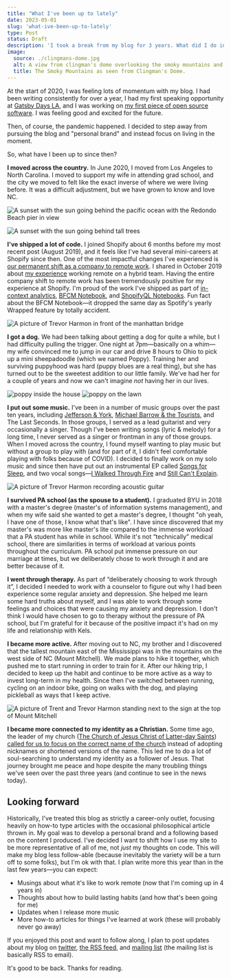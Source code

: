 ```yaml
---
title: "What I've been up to lately"
date: 2023-05-01
slug: 'what-ive-been-up-to-lately'
type: Post
status: Draft
description: 'I took a break from my blog for 3 years. What did I do in the meantime?'
image:
  source: ./clingmans-dome.jpg
  alt: A view from clingman's dome overlooking the smoky mountains and a path leading up to the lookout spot.
  title: The Smoky Mountains as seen from Clingman's Dome.
---
```


At the start of 2020, I was feeling lots of momentum with my blog. I had been writing consistently for over a year, I had my first speaking opportunity at [Gatsby Days LA](https://thetrevorharmon.com/blog/sell-things-fast-with-gatsby-and-shopify/), and I was working on [my first piece of open source software](https://github.com/thetrevorharmon/gatsby-theme-shopify-manager). I was feeling good and excited for the future.

Then, of course, the pandemic happened. I decided to step away from pursuing the blog and "personal brand" and instead focus on living in the moment.

So, what have I been up to since then?

**I moved across the country.** In June 2020, I moved from Los Angeles to North Carolina. I moved to support my wife in attending grad school, and the city we moved to felt like the exact inverse of where we were living before. It was a difficult adjustment, but we have grown to know and love NC.

![A sunset with the sun going behind the pacific ocean with the Redondo Beach pier in view](./last-ca-sunset.jpeg 'The last sunset we saw before moving from LA.')

![A sunset with the sun going behind tall trees](./first-nc-sunset.jpeg 'The first sunset I have a picture of in NC.')

**I've shipped a lot of code.** I joined Shopify about 6 months before my most recent post (August 2019), and it feels like I've had several mini-careers at Shopify since then. One of the most impactful changes I've experienced is [our permanent shift as a company to remote work](https://www.fool.com/investing/2020/05/22/shopify-is-going-all-in-on-remote-work.aspx). I shared in October 2019 about [my experience](https://thetrevorharmon.com/blog/what-I-learned-from-my-first-month-working-remote/) working remote on a hybrid team. Having the entire company shift to remote work has been tremendously positive for my experience at Shopify. I'm proud of the work I've shipped as part of [in-context analytics](https://shopify.engineering/shopify-in-context-analytics), [BFCM Notebook](https://twitter.com/Shopify/status/1466152432392675333?s=20), and [ShopifyQL Notebooks](https://www.shopify.com/editions/winter2023). Fun fact about the BFCM Notebook—it dropped the same day as Spotify's yearly Wrapped feature by totally accident.

![A picture of Trevor Harmon in front of the manhattan bridge](./visiting-new-york.jpg 'I visited NYC as part of a rare in-person meetup.')

**I got a dog.** We had been talking about getting a dog for quite a while, but I had difficulty pulling the trigger. One night at 7pm—basically on a whim—my wife convinced me to jump in our car and drive 8 hours to Ohio to pick up a mini sheepadoodle (which we named Poppy). Training her and surviving puppyhood was hard (puppy blues are a real thing), but she has turned out to be the sweetest addition to our little family. We've had her for a couple of years and now we can't imagine _not_ having her in our lives.


<TwoUp>

![poppy inside the house](./a-cute-dog-on-a-rug-smiling-with-a-new-haircut.jpg)
![poppy on the lawn](./a-cute-dog-in-the-yard-with-a-ball.jpg)

</TwoUp>

**I put out some music.** I've been in a number of music groups over the past ten years, including [Jefferson & York](https://open.spotify.com/album/0WEod59ULOzfjJiZS6AJ9F?si=-hVsyye_QLeaPltQvAvMyA), [Michael Barrow & the Tourists](https://open.spotify.com/artist/1mhe70fSiQDyc16JVlhBUE?si=iVc7DmhoTCKsPTFIa9N5xg), and The Last Seconds. In those groups, I served as a lead guitarist and very occasionally a singer. Though I've been writing songs (lyric & melody) for a long time, I never served as a singer or frontman in any of those groups. When I moved across the country, I found myself wanting to play music but without a group to play with (and for part of it, I didn't feel comfortable playing with folks because of COVID). I decided to finally work on my solo music and since then have put out an instrumental EP called [Songs for Sleep](https://open.spotify.com/album/7ePZVqwRTdt0Sjxe2Mex1a?si=EOa0v7OdRruqd40pCHKxfQ), and two vocal songs—[I Walked Through Fire](https://open.spotify.com/track/3jS2MJ4fkQWBsvCWCfVMoh?si=JziYmQiVQeieX-TFTRuOrg) and [Still Can't Explain](https://open.spotify.com/track/2sYkRzFX9tBCzTCfzE07Y8?si=Ae2tsmFETK2dYWDZ4D2LrA).

![A picture of Trevor Harmon recording acoustic guitar](./recording-session.jpg)

**I survived PA school (as the spouse to a student).** I graduated BYU in 2018 with a master's degree (master's of information systems management), and when my wife said she wanted to get a master's degree, I thought "oh yeah, I have one of those, I know what that's like". I have since discovered that my master's was more like master's lite compared to the immense workload that a PA student has while in school. While it's not “technically” medical school, there are similarities in terms of workload at various points throughout the curriculum. PA school put immense pressure on our marriage at times, but we deliberately chose to work through it and are better because of it.

**I went through therapy.** As part of “deliberately choosing to work through it”, I decided I needed to work with a counselor to figure out why I had been experience some regular anxiety and depression. She helped me learn some hard truths about myself, and I was able to work through some feelings and choices that were causing my anxiety and depression. I don't think I would have chosen to go to therapy without the pressure of PA school, but I'm grateful for it because of the positive impact it's had on my life and relationship with Kels.

**I became more active.** After moving out to NC, my brother and I discovered that the tallest mountain east of the Mississippi was in the mountains on the west side of NC (Mount Mitchell). We made plans to hike it together, which pushed me to start running in order to train for it. After our hiking trip, I decided to keep up the habit and continue to be more active as a way to invest long-term in my health. Since then I've switched between running, cycling on an indoor bike, going on walks with the dog, and playing pickleball as ways that I keep active.

![A picture of Trent and Trevor Harmon standing next to the sign at the top of Mount Mitchell](./hiking-mount-mitchell.jpg)

**I became more connected to my identity as a Christian.** Some time ago, the leader of my church ([The Church of Jesus Christ of Latter-day Saints](https://www.churchofjesuschrist.org/?lang=eng)) [called for us to focus on the correct name of the church](https://www.churchofjesuschrist.org/study/general-conference/2018/10/the-correct-name-of-the-church?lang=eng) instead of adopting nicknames or shortened versions of the name. This led me to do a lot of soul-searching to understand my identity as a follower of Jesus. That journey brought me peace and hope despite the many troubling things we've seen over the past three years (and continue to see in the news today).

## Looking forward

Historically, I've treated this blog as strictly a career-only outlet, focusing heavily on how-to type articles with the occasional philosophical article thrown in. My goal was to develop a personal brand and a following based on the content I produced. I've decided I want to shift how I use my site to be more representative of all of me, not _just_ my thoughts on code. This will make my blog less follow-able (because inevitably the variety will be a turn off to some folks), but I'm ok with that. I plan write more this year than in the last few years—you can expect:

- Musings about what it's like to work remote (now that I'm coming up in 4 years in)
- Thoughts about how to build lasting habits (and how that's been going for me)
- Updates when I release more music
- More how-to articles for things I've learned at work (these will probably never go away)

If you enjoyed this post and want to follow along, I plan to post updates about my blog on [twitter](https://twitter.com/thetrevorharmon), [the RSS feed](https://thetrevorharmon.com/rss.xml), and [mailing list](https://thetrevorharmon.us18.list-manage.com/subscribe?u=564c646304e7c3dcd08710731&id=03c1d4d9de) (the mailing list is basically RSS to email).

It's good to be back. Thanks for reading.
